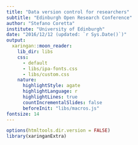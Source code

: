 ```yaml
---
title: "Data version control for researchers"
subtitle: "Edinburgh Open Research Conference"
author: "Stefano Coretta"
institute: "University of Edinburgh"
date: "2016/12/12 (updated: `r Sys.Date()`)"
output:
  xaringan::moon_reader:
    lib_dir: libs
    css:
      - default
      - libs/ipa-fonts.css
      - libs/custom.css
    nature:
      highlightStyle: agate
      highlightLanguage: r
      highlightLines: true
      countIncrementalSlides: false
      beforeInit: "libs/macros.js"
fontsize: 14
---
```


```r
options(htmltools.dir.version = FALSE)
library(xaringanExtra)
```

